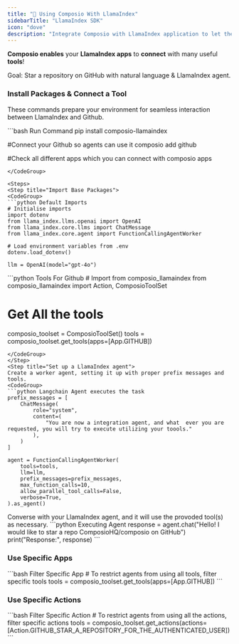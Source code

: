 ```yaml
---
title: "🦙 Using Composio With LlamaIndex"
sidebarTitle: "LlamaIndex SDK"
icon: "dove"
description: "Integrate Composio with LlamaIndex application to let them seamlessly interact with external apps"
---
```


**Composio enables** your **LlamaIndex apps** to **connect** with many useful **tools**!

<Tip>
  Goal: Star a repository on GitHub with natural language & LlamaIndex agent.
</Tip>

### Install Packages & Connect a Tool

These commands prepare your environment for seamless interaction between LlamaIndex and Github.

<CodeGroup> 
  ```bash Run Command
  pip install composio-llamaindex

  #Connect your Github so agents can use it
  composio add github

  #Check all different apps which you can connect with
  composio apps

  ```
</CodeGroup>

<Steps>
<Step title="Import Base Packages">
<CodeGroup>
  ```python Default Imports
  # Initialise imports
  import dotenv
  from llama_index.llms.openai import OpenAI
  from llama_index.core.llms import ChatMessage
  from llama_index.core.agent import FunctionCallingAgentWorker

  # Load environment variables from .env
  dotenv.load_dotenv()

  llm = OpenAI(model="gpt-4o")
  ```

</CodeGroup>
</Step>
<Step title="Fetch all Github LlamaIndex Tools via Composio">
<CodeGroup>
  ```python Tools For Github
  # Import from composio_llamaindex
  from composio_llamaindex import Action, ComposioToolSet

  # Get All the tools

  composio_toolset = ComposioToolSet()
  tools = composio_toolset.get_tools(apps=[App.GITHUB])
  ```
</CodeGroup>
</Step>
<Step title="Set up a LlamaIndex agent">
Create a worker agent, setting it up with proper prefix messages and tools.
<CodeGroup>
  ```python Langchain Agent executes the task
  prefix_messages = [
      ChatMessage(
          role="system",
          content=(
              "You are now a integration agent, and what  ever you are requested, you will try to execute utilizing your toools."
          ),
      )
  ]

  agent = FunctionCallingAgentWorker(
      tools=tools,
      llm=llm,
      prefix_messages=prefix_messages,
      max_function_calls=10,
      allow_parallel_tool_calls=False,
      verbose=True,
  ).as_agent()
  ```

</CodeGroup>
</Step>
<Step title="Chat with the Agent">
Converse with your LlamaIndex agent, and it will use the provoded tool(s) as necessary.
<CodeGroup>
  ```python Executing Agent
  response = agent.chat("Hello! I would like to star a repo ComposioHQ/composio on GitHub")
  print("Response:", response)
  ```
</CodeGroup>
</Step>
</Steps>

### Use Specific Apps

<CodeGroup>
  ```bash Filter Specific App 
  # To restrict agents from using all tools, filter specific tools 
  tools = composio_toolset.get_tools(apps=[App.GITHUB])
  ```
</CodeGroup>

### Use Specific Actions
<CodeGroup>
  ```bash Filter Specific Action
  # To restrict agents from using all the actions, filter specific actions
  tools = composio_toolset.get_actions(actions=[Action.GITHUB_STAR_A_REPOSITORY_FOR_THE_AUTHENTICATED_USER]) 
  ```
</CodeGroup>

